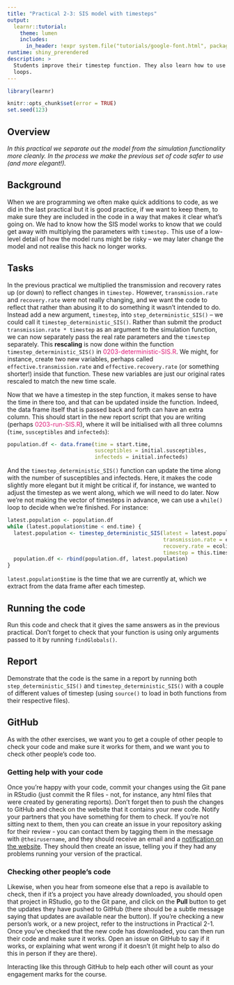 ```yaml
---
title: "Practical 2-3: SIS model with timesteps"
output: 
  learnr::tutorial:
    theme: lumen
    includes:
      in_header: !expr system.file("tutorials/google-font.html", package = "RPiR")
runtime: shiny_prerendered
description: >
  Students improve their timestep function. They also learn how to use while() 
  loops.
---
```


```r
library(learnr)

knitr::opts_chunk$set(error = TRUE)
set.seed(123)
```

## Overview

*In this practical we separate out the model from the simulation functionality more cleanly. In the process we make the previous set of code safer to use (and more elegant!).*

## Background

When we are programming we often make quick additions to code, as we did in the
last practical but it is good practice, if we want to keep them, to make sure
they are included in the code in a way that makes it clear what's going on. We
had to know how the SIS model works to know that we could get away with 
multiplying the parameters with `timestep.` This use of a low-level detail of
how the model runs might be risky -- we may later change the model and 
not realise this hack no longer works.

## Tasks

In the previous practical we multiplied the transmission and recovery rates up
(or down) to reflect changes in `timestep.` However, `transmission.rate` and
`recovery.rate` were not really changing, and we want the code to reflect that
rather than abusing it to do something it wasn't intended to do. Instead add a
new argument, `timestep`, into `step_deterministic_SIS()` -- we could call it
`timestep_deterministic_SIS()`. Rather than submit the product 
`transmission.rate * timestep` as an argument to the simulation function, we can 
now separately pass the real rate parameters and the `timestep` separately.
This **rescaling** is now done within the function
`timestep_deterministic_SIS()` in
<span style="color: #dd1c77;">0203-deterministic-SIS.R</span>. We might, for
instance, create two new variables, perhaps called `effective.transmission.rate` 
and `effective.recovery.rate` (or something shorter!) inside that function.
These new variables are just our original rates rescaled to match the new time
scale. 

Now that we have a timestep in the step function, it makes sense to have the
time in there too, and that can be updated inside the function. Indeed, the data
frame itself that is passed back and forth can have an extra column. This
should start in the new report script that you are writing (perhaps
<span style="color: #dd1c77;">0203-run-SIS.R</span>), where it will be
initialised with all three columns (`time`, `susceptibles` and `infecteds`):

```r
population.df <- data.frame(time = start.time,
                            susceptibles = initial.susceptibles,
                            infecteds = initial.infecteds)
```

And the `timestep_deterministic_SIS()` function can update the time along with 
the number of susceptibles and infecteds. Here, it makes the code slightly more
elegant but it might be critical if, for instance, we wanted to adjust the 
timestep as we went along, which we will need to do later. Now we're not making 
the vector of timesteps in advance, we can use a `while()` loop to decide when 
we're finished. For instance:

```r
latest.population <- population.df
while (latest.population$time < end.time) {
  latest.population <- timestep_deterministic_SIS(latest = latest.population,
                                                  transmission.rate = ecoli.transmission, 
                                                  recovery.rate = ecoli.recovery, 
                                                  timestep = this.timestep)
  population.df <- rbind(population.df, latest.population) 
}
```

`latest.population$time` is the time that we are currently at, which we extract
from the data frame after each timestep.

## Running the code

Run this code and check that it gives the same answers as in the previous 
practical. Don't forget to check that your function is using only arguments 
passed to it by running `findGlobals()`.

## Report

Demonstrate that the code is the same in a report by running both
`step_deterministic_SIS()` and `timestep_deterministic_SIS()` with a couple of
different values of timestep (using `source()` to load in both functions from 
their respective files).

## GitHub

As with the other exercises, we want you to get a couple of other people to
check your code and make sure it works for them, and we want you to check other
people's code too.

### Getting help with your code

Once you're happy with your code, commit your changes using the Git pane in
RStudio (just commit the R files - not, for instance, any
html files that were created by generating reports). Don't forget then to push
the changes to GitHub and check on the website that it contains your new code.
Notify your partners that you have something for them to
check. If you're not sitting next to them, then you can create an issue in your
repository asking for their review - you can
contact them by tagging them in the message with `@theirusername`, and they
should receive an email and a [notification on the website](https://github.com/notifications).
They should then create an issue, telling you if they had any problems
running your version of the practical.

### Checking other people's code

Likewise, when you hear from someone else that a repo is available to check,
then if it's a project you have already downloaded, you should open that
project in RStudio, go to the Git pane, and click on the **Pull** button to
get the updates they have pushed to GitHub (there should be a subtle message
saying that updates are available near the button). If you're checking a new
person's work, or a new project, refer to the instructions in Practical 2-1.
Once you've checked that the new code has downloaded, you can then run their
code and make sure it works. Open an issue on GitHub to say if it works, or
explaining what went wrong if it doesn't (it might help to also do this in
person if they are there).

Interacting like this through GitHub to help each other will count as
your engagement marks for the course.
